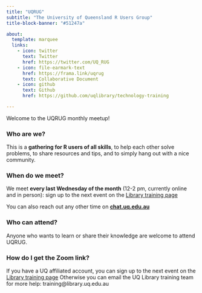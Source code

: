 ```yaml
---
title: "UQRUG"
subtitle: "The University of Queensland R Users Group"
title-block-banner: "#51247a"

about:
  template: marquee
  links:
    - icon: twitter
      text: Twitter
      href: https://twitter.com/UQ_RUG
    - icon: file-earmark-text
      href: https://frama.link/uqrug
      text: Collaborative Document
    - icon: github
      text: Github
      href: https://github.com/uqlibrary/technology-training

---
```


<style>

#title-block-header {
  position: relative;
}



#quarto-content{
margin-top: -205px;
padding-top: 175px; 
}

</style>


Welcome to the UQRUG monthly meetup!

### Who are we?

This is a **gathering for R users of all skills**, to help each other solve problems, to share resources and tips, and to simply hang out with a nice community.

### When do we meet?

We meet **every last Wednesday of the month** (12-2 pm, currently online and in person): sign up to the next event on the [Library training page](https://web.library.uq.edu.au/library-services/training)

You can also reach out any other time on [**chat.uq.edu.au**](https://chat.uq.edu.au/element/#/room/#uqrug:chat.uq.edu.au)


### Who can attend?
Anyone who wants to learn or share their knowledge are welcome to attend UQRUG.

### How do I get the Zoom link?

If you have a UQ affiliated account, you can sign up to the next event on the [Library training page](https://web.library.uq.edu.au/library-services/training)
Otherwise you can email the UQ Library training team for more help: training@library.uq.edu.au

